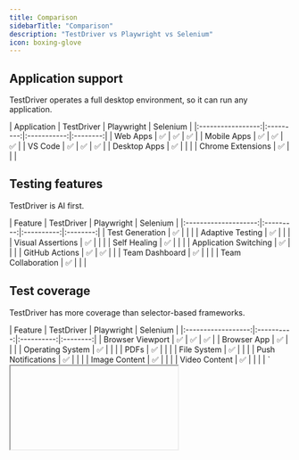 ```yaml
---
title: Comparison
sidebarTitle: "Comparison"
description: "TestDriver vs Playwright vs Selenium"
icon: boxing-glove
---
```


## Application support

TestDriver operates a full desktop environment, so it can run any application.

<div className="comparison-table">
| Application       | TestDriver | Playwright | Selenium |
|:-----------------:|:---------:|:-----------:|:--------:|
| Web Apps          | ✅            | ✅       | ✅       |
| Mobile Apps       | ✅            | ✅       | ✅       |
| VS Code           | ✅            | ✅       | ✅       |
| Desktop Apps      | ✅            |          |         |
| Chrome Extensions | ✅            |          |         |
</div>

## Testing features

TestDriver is AI first.

<div className="comparison-table">
| Feature               | TestDriver | Playwright | Selenium |
|:--------------------:|:---------:|:----------:|:--------:|
| Test Generation       | ✅            |          |        |
| Adaptive Testing      | ✅            |          |        |
| Visual Assertions     | ✅            |          |        |
| Self Healing          | ✅            |          |        |
| Application Switching | ✅            |          |        |
| GitHub Actions        | ✅            | ✅       |        |
| Team Dashboard        | ✅            |          |        |
| Team Collaboration    | ✅            |          |        |
</div>

## Test coverage

TestDriver has more coverage than selector-based frameworks.

<div className="comparison-table">
| Feature            | TestDriver | Playwright | Selenium |
|:------------------:|:----------:|:----------:|:--------:|
| Browser Viewport   | ✅            | ✅       | ✅       |
| Browser App        | ✅            |          |        |
| Operating System   | ✅            |          |        |
| PDFs               | ✅            |          |        |
| File System        | ✅            |          |        |
| Push Notifications | ✅            |          |        |
| Image Content      | ✅            |          |        |
| Video Content      | ✅            |          |        |
| `<iframe>`         | ✅            |          |        |
| `<canvas>`         | ✅            |          |        |
| `<video>`          | ✅            |          |        |
</div>

## Debugging features

Debugging features are powered by [Dashcam.io](https://dashcam.io).

<div className="comparison-table">
| Feature            | TestDriver | Playwright | Selenium |
|:------------------:|:----------:|:----------:|:--------:|
| AI Summary         | ✅            |              |        |
| Video Replay       | ✅            | ✅            |        |
| Browser Logs       | ✅            | ✅            |        |
| Desktop Logs       | ✅            |               |        |
| Network Requests   | ✅            | ✅            |        |
| Team Dashboard     | ✅            |              |        |
| Team Collaboration | ✅            |              |        |
</div>

## Web browser support

TestDriver is browser agnostic and supports any version of any browser.

<div className="comparison-table">
| Feature  | TestDriver | Playwright | Selenium |
|:--------:|:----------:|:----------:|:--------:|
| Chrome   | ✅            | ✅         | ✅       |
| Firefox  | ✅            | ✅         | ✅       |
| Webkit   | ✅            | ✅         | ✅       |
| IE       | ✅            |            | ✅       |
| Edge     | ✅            | ✅         | ✅       |
| Opera    | ✅            |            | ✅       |
| Safari   | ✅            |            | ✅       |
</div>

## Operating system support

TestDriver currently supports Mac and Windows!

<div className="comparison-table">
| Feature  | TestDriver | Playwright | Selenium |
|:--------:|:----------:|:----------:|:--------:|
| Windows  | ✅            | ✅       | ✅       |
| Mac      | ✅            | ✅       | ✅       |
| Linux    |               | ✅       | ✅       |
</div>
